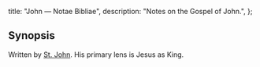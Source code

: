   title: "John — Notae Bibliae",
  description: "Notes on the Gospel of John.",
};

<Initial text="John"/>

## Synopsis

Written by [St. John](/people/saints/john-of-zebedee/). His primary lens is Jesus as King.
